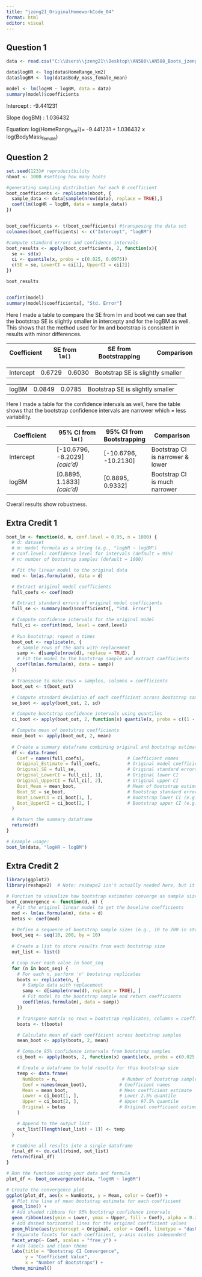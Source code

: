 ```yaml
---
title: "jzeng21_OriginalHomeworkCode_04"
format: html
editor: visual
---
```


## Question 1

```r
data <- read.csv("C:\\Users\\jzeng21\\Desktop\\AN588\\AN588_Boots_jzeng21\\KamilarAndCooperData.csv")

data$logHR <- log(data$HomeRange_km2)
data$logBM <- log(data$Body_mass_female_mean)

model <- lm(logHR ~ logBM, data = data)
summary(model)$coefficients
```

Intercept : -9.441231

Slope (logBM) : 1.036432

Equation: log(HomeRange~km^2^~)= -9.441231 + 1.036432 x log(BodyMass~female~)

## Question 2

```r
set.seed(123)# reproducitbility
nboot <- 1000 #setting how many boots

#generating sampling distribution for each B coefficient
boot_coefficients <- replicate(nboot, {
  sample_data <- data[sample(nrow(data), replace = TRUE),]
  coef(lm(logHR ~ logBM, data = sample_data))
})


boot_coefficients <- t(boot_coefficients) #transposing the data set 
colnames(boot_coefficients) <- c("Intercept", "logBM")

#compute standard errors and confidence intervals
boot_results <- apply(boot_coefficients, 2, function(x){
  se <- sd(x)
  ci <- quantile(x, probs = c(0.025, 0.0975))
  c(SE = se, LowerCI = ci[1], UpperCI = ci[2])
})

boot_results



```

```r
confint(model)
summary(model)$coefficients[, "Std. Error"]
```

Here I made a table to compare the SE from lm and boot we can see that the bootstrap SE is slightly smaller in intercepty and for the logBM as well. This shows that the method used for lm and bootstrap is consistent in results with minor differences.

| Coefficient | SE from `lm()` | SE from Bootstrapping | Comparison |
|-------------|----------------|-----------------------|------------|

|           |        |        |                                  |
|-----------|--------|--------|----------------------------------|
| Intercept | 0.6729 | 0.6030 | Bootstrap SE is slightly smaller |

|       |        |        |                                  |
|-------|--------|--------|----------------------------------|
| logBM | 0.0849 | 0.0785 | Bootstrap SE is slightly smaller |

Here I made a table for the confidence intervals as well, here the table shows that the bootstrap confidence intervals are narrower which = less variability.

| Coefficient | 95% CI from `lm()` | 95% CI from Bootstrapping | Comparison |
|------------------|------------------|------------------|------------------|
| Intercept | \[-10.6796, -8.2029\] *(calc'd)* | \[-10.6796, -10.2130\] | Bootstrap CI is narrower & lower |
| logBM | \[0.8895, 1.1833\] *(calc'd)* | \[0.8895, 0.9332\] | Bootstrap CI is much narrower |

Overall results show robustness.

## Extra Credit 1

```r
boot_lm <- function(d, m, conf.level = 0.95, n = 1000) {
  # d: dataset
  # m: model formula as a string (e.g., "logHR ~ logBM")
  # conf.level: confidence level for intervals (default = 95%)
  # n: number of bootstrap samples (default = 1000)

  # Fit the linear model to the original data
  mod <- lm(as.formula(m), data = d)

  # Extract original model coefficients
  full_coefs <- coef(mod)

  # Extract standard errors of original model coefficients
  full_se <- summary(mod)$coefficients[, "Std. Error"]

  # Compute confidence intervals for the original model
  full_ci <- confint(mod, level = conf.level)
  
  # Run bootstrap: repeat n times
  boot_out <- replicate(n, {
    # Sample rows of the data with replacement
    samp <- d[sample(nrow(d), replace = TRUE), ]
    # Fit the model to the bootstrap sample and extract coefficients
    coef(lm(as.formula(m), data = samp))
  })

  # Transpose to make rows = samples, columns = coefficients
  boot_out <- t(boot_out)

  # Compute standard deviation of each coefficient across bootstrap samples (bootstrap SE)
  se_boot <- apply(boot_out, 2, sd)

  # Compute bootstrap confidence intervals using quantiles
  ci_boot <- apply(boot_out, 2, function(x) quantile(x, probs = c((1 - conf.level) / 2, 1 - (1 - conf.level) / 2)))

  # Compute mean of bootstrap coefficients
  mean_boot <- apply(boot_out, 2, mean)
  
  # Create a summary dataframe combining original and bootstrap estimates
  df <- data.frame(
    Coef = names(full_coefs),                # Coefficient names
    Original_Estimate = full_coefs,          # Original model coefficients
    Original_SE = full_se,                   # Original standard errors
    Original_LowerCI = full_ci[, 1],         # Original lower CI
    Original_UpperCI = full_ci[, 2],         # Original upper CI
    Boot_Mean = mean_boot,                   # Mean of bootstrap estimates
    Boot_SE = se_boot,                       # Bootstrap standard errors
    Boot_LowerCI = ci_boot[1, ],             # Bootstrap lower CI (e.g., 2.5%)
    Boot_UpperCI = ci_boot[2, ]              # Bootstrap upper CI (e.g., 97.5%)
  )

  # Return the summary dataframe
  return(df)
}

# Example usage:
boot_lm(data, "logHR ~ logBM")


```

## Extra Credit 2

```r
library(ggplot2)
library(reshape2)  # Note: reshape2 isn't actually needed here, but it doesn't hurt to load.

# Function to visualize how bootstrap estimates converge as sample size increases
boot_convergence <- function(d, m) {
  # Fit the original linear model to get the baseline coefficients
  mod <- lm(as.formula(m), data = d)
  betas <- coef(mod)

  # Define a sequence of bootstrap sample sizes (e.g., 10 to 200 in steps of 10)
  boot_seq <- seq(10, 200, by = 10)
  
  # Create a list to store results from each bootstrap size
  out_list <- list()

  # Loop over each value in boot_seq
  for (n in boot_seq) {
    # For each n, perform 'n' bootstrap replicates
    boots <- replicate(n, {
      # Sample data with replacement
      samp <- d[sample(nrow(d), replace = TRUE), ]
      # Fit model to the bootstrap sample and return coefficients
      coef(lm(as.formula(m), data = samp))
    })

    # Transpose matrix so rows = bootstrap replicates, columns = coefficients
    boots <- t(boots)

    # Calculate mean of each coefficient across bootstrap samples
    mean_boot <- apply(boots, 2, mean)

    # Compute 95% confidence intervals from bootstrap samples
    ci_boot <- apply(boots, 2, function(x) quantile(x, probs = c(0.025, 0.975)))

    # Create a dataframe to hold results for this bootstrap size
    temp <- data.frame(
      NumBoots = n,                        # Number of bootstrap samples
      Coef = names(mean_boot),            # Coefficient names
      Mean = mean_boot,                   # Mean coefficient estimate
      Lower = ci_boot[1, ],               # Lower 2.5% quantile
      Upper = ci_boot[2, ],               # Upper 97.5% quantile
      Original = betas                    # Original coefficient estimates (repeated)
    )

    # Append to the output list
    out_list[[length(out_list) + 1]] <- temp
  }

  # Combine all results into a single dataframe
  final_df <- do.call(rbind, out_list)
  return(final_df)
}

# Run the function using your data and formula
plot_df <- boot_convergence(data, "logHR ~ logBM")

# Create the convergence plot
ggplot(plot_df, aes(x = NumBoots, y = Mean, color = Coef)) +
  # Plot the line of mean bootstrap estimate for each coefficient
  geom_line() +
  # Add shaded ribbons for 95% bootstrap confidence intervals
  geom_ribbon(aes(ymin = Lower, ymax = Upper, fill = Coef), alpha = 0.2, linetype = 0) +
  # Add dashed horizontal lines for the original coefficient values
  geom_hline(aes(yintercept = Original, color = Coef), linetype = "dashed") +
  # Separate facets for each coefficient, y-axis scales independent
  facet_wrap(~ Coef, scales = "free_y") +
  # Add labels and clean theme
  labs(title = "Bootstrap CI Convergence", 
       y = "Coefficient Value", 
       x = "Number of Bootstraps") +
  theme_minimal()

```
